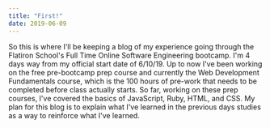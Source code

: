 ```yaml
---
title: "First!"
date: 2019-06-09
---
```


 So this is where I'll be keeping a blog of my experience going through the Flatiron School's Full Time
Online Software Engineering bootcamp. I'm 4 days way from my official start date of 6/10/19. Up to now 
I've been working on the free pre-bootcamp prep course and currently the Web Development Fundamentals course, 
which is the 100 hours of pre-work that needs to be completed before class actually starts. So far, working 
on these prep courses, I've covered the basics of JavaScript, Ruby, HTML, and CSS. My plan for this blog is 
to explain what I've learned in the previous days studies as a way to reinforce what I've learned.  